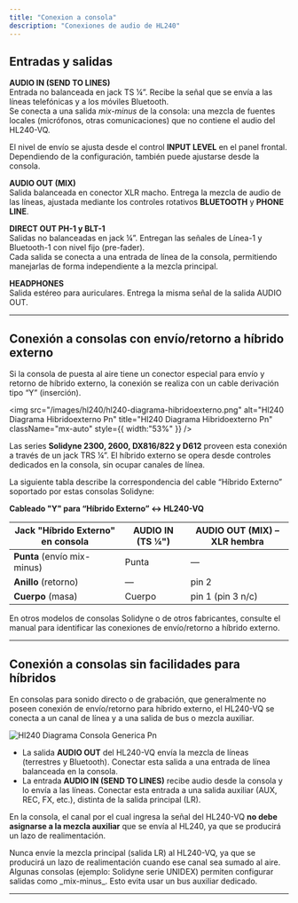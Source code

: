 ```yaml
---
title: "Conexion a consola"
description: "Conexiones de audio de HL240"
---
```


## Entradas y salidas

**AUDIO IN (SEND TO LINES)**\
Entrada no balanceada en jack TS ¼”. Recibe la señal que se envía a las líneas telefónicas y a los móviles Bluetooth.\
Se conecta a una salida _mix-minus_ de la consola: una mezcla de fuentes locales (micrófonos, otras comunicaciones) que no contiene el audio del HL240-VQ.

El nivel de envío se ajusta desde el control **INPUT LEVEL** en el panel frontal. Dependiendo de la configuración, también puede ajustarse desde la consola.

**AUDIO OUT (MIX)**\
Salida balanceada en conector XLR macho. Entrega la mezcla de audio de las líneas, ajustada mediante los controles rotativos **BLUETOOTH** y **PHONE LINE**.

**DIRECT OUT PH-1 y BLT-1**\
Salidas no balanceadas en jack ¼”. Entregan las señales de Línea-1 y Bluetooth-1 con nivel fijo (pre-fader).\
Cada salida se conecta a una entrada de línea de la consola, permitiendo manejarlas de forma independiente a la mezcla principal.

**HEADPHONES**\
Salida estéreo para auriculares. Entrega la misma señal de la salida AUDIO OUT.

---

## Conexión a consolas con envío/retorno a híbrido externo

Si la consola de puesta al aire tiene un conector especial para envío y retorno de híbrido externo, la conexión se realiza con un cable derivación tipo “Y” (inserción).

<img
  src="/images/hl240/hl240-diagrama-hibridoexterno.png"
  alt="Hl240 Diagrama Hibridoexterno Pn"
  title="Hl240 Diagrama Hibridoexterno Pn"
  className="mx-auto"
  style={{ width:"53%" }}
/>

Las series **Solidyne 2300, 2600, DX816/822 y D612** proveen esta conexión a través de un jack TRS ¼”. El híbrido externo se opera desde controles dedicados en la consola, sin ocupar canales de línea.

La siguiente tabla describe la correspondencia del cable “Híbrido Externo” soportado por estas consolas Solidyne:

**Cableado "Y" para “Híbrido Externo” ↔ HL240-VQ**

| Jack "Híbrido Externo" en consola | AUDIO IN (TS ¼") | AUDIO OUT (MIX) – XLR hembra |
| --------------------------------- | ---------------- | ---------------------------- |
| **Punta** (envío mix-minus)       | Punta            | —                            |
| **Anillo** (retorno)              | —                | pin 2                        |
| **Cuerpo** (masa)                 | Cuerpo           | pin 1 (pin 3 n/c)            |

<Note>
  En otros modelos de consolas Solidyne o de otros fabricantes, consulte el manual para identificar las conexiones de envío/retorno a híbrido externo.
</Note>

---

## Conexión a consolas sin facilidades para híbridos

En consolas para sonido directo o de grabación, que generalmente no poseen conexión de envío/retorno para híbrido externo, el HL240-VQ se conecta a un canal de línea y a una salida de bus o mezcla auxiliar.

![Hl240 Diagrama Consola Generica Pn](/images/hl240/hl240-diagrama-consola-generica.png)

- La salida **AUDIO OUT** del HL240-VQ envía la mezcla de líneas (terrestres y Bluetooth). Conectar esta salida a una entrada de línea balanceada en la consola.
- La entrada **AUDIO IN (SEND TO LINES)** recibe audio desde la consola y lo envía a las líneas. Conectar esta entrada a una salida auxiliar (AUX, REC, FX, etc.), distinta de la salida principal (LR).

En la consola, el canal por el cual ingresa la señal del HL240-VQ **no debe asignarse a la mezcla auxiliar** que se envía al HL240, ya que se producirá un lazo de realimentación.

<Danger>
  Nunca envíe la mezcla principal (salida LR) al HL240-VQ, ya que se producirá un lazo de realimentación cuando ese canal sea sumado al aire.
</Danger>

<Note>
  Algunas consolas (ejemplo: Solidyne serie UNIDEX) permiten configurar salidas como _mix-minus_. Esto evita usar un bus auxiliar dedicado.
</Note>

---